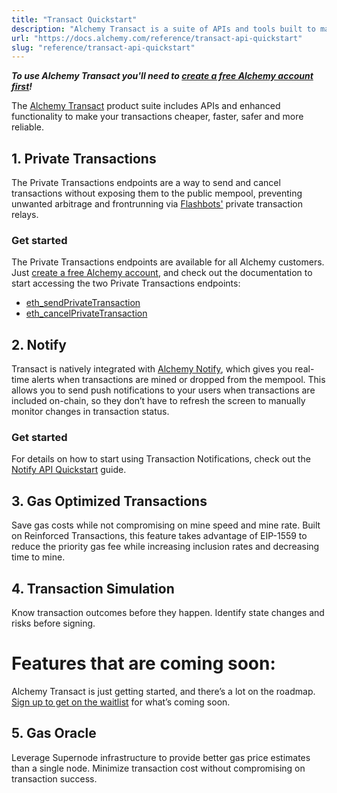 ```yaml
---
title: "Transact Quickstart"
description: "Alchemy Transact is a suite of APIs and tools built to make your blockchain transactions faster, cheaper and more reliable."
url: "https://docs.alchemy.com/reference/transact-api-quickstart"
slug: "reference/transact-api-quickstart"
---
```



***To use Alchemy Transact you'll need to [create a free Alchemy account first](https://alchemy.com/?a=f8a41568e0)!***

The [Alchemy Transact](/docs/alchemy-transact) product suite includes APIs and enhanced functionality to make your transactions cheaper, faster, safer and more reliable.

## 1. Private Transactions

The Private Transactions endpoints are a way to send and cancel transactions without exposing them to the public mempool, preventing unwanted arbitrage and frontrunning via [Flashbots'](https://docs.flashbots.net/) private transaction relays.

### Get started

The Private Transactions endpoints are available for all Alchemy customers. Just [create a free Alchemy account](https://alchemy.com/?a=f8a41568e0), and check out the documentation to start accessing the two Private Transactions endpoints:

* [eth\_sendPrivateTransaction](/reference/eth-sendprivatetransaction)
* [eth\_cancelPrivateTransaction](/reference/eth-cancelprivatetransaction)

## 2. Notify

Transact is natively integrated with [Alchemy Notify](/docs/alchemy-notify), which gives you real-time alerts when transactions are mined or dropped from the mempool. This allows you to send push notifications to your users when transactions are included on-chain, so they don’t have to refresh the screen to manually monitor changes in transaction status.

### Get started

For details on how to start using Transaction Notifications, check out the [Notify API Quickstart](/reference/notify-api-quickstart) guide.

## 3. Gas Optimized Transactions

Save gas costs while not compromising on mine speed and mine rate. Built on Reinforced Transactions, this feature takes advantage of EIP-1559 to reduce the priority gas fee while increasing inclusion rates and decreasing time to mine.

## 4. Transaction Simulation

Know transaction outcomes before they happen. Identify state changes and risks before signing.

# Features that are coming soon:

Alchemy Transact is just getting started, and there’s a lot on the roadmap. [Sign up to get on the waitlist](https://alchemyapi.typeform.com/to/EhW0nBC1) for what’s coming soon.

## 5. Gas Oracle

Leverage Supernode infrastructure to provide better gas price estimates than a single node. Minimize transaction cost without compromising on transaction success.
